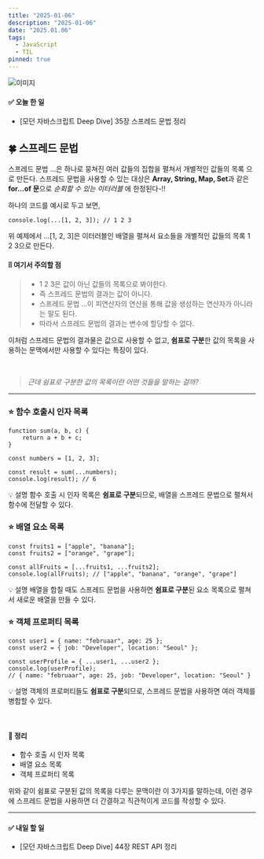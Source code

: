 ```yaml
---
title: "2025-01-06"
description: "2025-01-06"
date: "2025.01.06"
tags:
  - JavaScript
  - TIL
pinned: true
---
```


![이미지](/images/jan-6th.jpg)

#### ✅ 오늘 한 일

- [모던 자바스크립트 Deep Dive] 35장 스프레드 문법 정리

## 🍀 스프레드 문법

스프레드 문법 ...은 하나로 뭉쳐진 여러 값들의 집합을 펼쳐서 개별적인 값들의 목록 으로 만든다. 스프레드 문법을 사용할 수 있는 대상은 **Array, String, Map, Set**과 같은 **for...of 문**으로 _순회할 수 있는 이터러블_ 에 한정된다-!!

하나의 코드를 예시로 두고 보면,

```
console.log(...[1, 2, 3]); // 1 2 3
```

위 예제에서 ...[1, 2, 3]은 이터러블인 배열을 펼쳐서 요소들을 개별적인 값들의 목록 1 2 3으로 만든다.

#### ❕❕ 여기서 주의할 점

> - 1 2 3은 값이 아닌 값들의 목록으로 봐야한다.
> - 즉 스프레드 문법의 결과는 값이 아니다.
> - 스프레드 문법 ...이 피연산자의 연산을 통해 값을 생성하는 연산자가 아니라는 말도 된다.
> - 따라서 스프레드 문법의 결과는 변수에 할당할 수 없다.

이처럼 스프레드 문법의 결과물은 값으로 사용할 수 없고, **쉼표로 구분**한 값의 목록을 사용하는 문맥에서만 사용할 수 있다는 특징이 있다.

<br />

> _근데 쉼표로 구분한 값의 목록이란 어떤 것들을 말하는 걸까?_

---

### ⭐ 함수 호출시 인자 목록

```
function sum(a, b, c) {
	return a + b + c;
}

const numbers = [1, 2, 3];

const result = sum(...numbers);
console.log(result); // 6
```

💡 설명
함수 호출 시 인자 목록은 **쉼표로 구분**되므로, 배열을 스프레드 문법으로 펼쳐서 함수에 전달할 수 있다.

### ⭐ 배열 요소 목록

```
const fruits1 = ["apple", "banana"];
const fruits2 = ["orange", "grape"];

const allFruits = [...fruits1, ...fruits2];
console.log(allFruits); // ["apple", "banana", "orange", "grape"]
```

💡 설명
배열을 합칠 때도 스프레드 문법을 사용하면 **쉼표로 구분**된 요소 목록으로 펼쳐서 새로운 배열을 만들 수 있다.

### ⭐ 객체 프로퍼티 목록

```
const user1 = { name: "februaar", age: 25 };
const user2 = { job: "Developer", location: "Seoul" };

const userProfile = { ...user1, ...user2 };
console.log(userProfile);
// { name: "februaar", age: 25, job: "Developer", location: "Seoul" }
```

💡 설명
객체의 프로퍼티들도 **쉼표로 구분**되므로, 스프레드 문법을 사용하면 여러 객체를 병합할 수 있다.

<br />

#### 💬 정리

- 함수 호출 시 인자 목록
- 배열 요소 목록
- 객체 프로퍼티 목록

위와 같이 쉼표로 구분된 값의 목록을 다루는 문맥이란 이 3가지를 말하는데, 이런 경우에 스프레드 문법을 사용하면 더 간결하고 직관적이게 코드를 작성할 수 있다.

---

#### ✅ 내일 할 일

- [모던 자바스크립트 Deep Dive] 44장 REST API 정리
